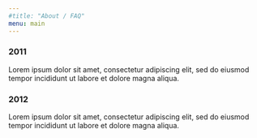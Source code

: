 ```yaml
---
#title: "About / FAQ"
menu: main
---
```


<div class="timeline">

<!-- begin a row -->
<div class="row">
::: {.col-sm-5}

<h3>2011</h3>
<p>Lorem ipsum dolor sit amet, consectetur adipiscing elit, sed do eiusmod tempor incididunt ut labore et dolore magna aliqua.</p>

:::

::: {.col-sm-2}
<div style="text-align:center"><span class="dot"></span></div>
:::


::: {.col-sm-5}
:::

</div>


<!-- begin a row -->
<div class="row">
::: {.col-sm-5}

:::

::: {.col-sm-2}
<div style="text-align:center"><span class="dot"></span></div>
:::

::: {.col-sm-5}

<h3>2012</h3>
<p>Lorem ipsum dolor sit amet, consectetur adipiscing elit, sed do eiusmod tempor incididunt ut labore et dolore magna aliqua.</p>

:::

</div>

<!-- end the timeline -->
</div>
